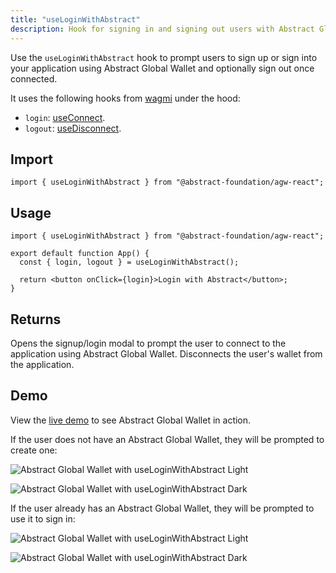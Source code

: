 ```yaml
---
title: "useLoginWithAbstract"
description: Hook for signing in and signing out users with Abstract Global Wallet.
---
```


Use the `useLoginWithAbstract` hook to prompt users to sign up or sign into your application using Abstract Global Wallet
and optionally sign out once connected.

It uses the following hooks from [wagmi](https://wagmi.sh/) under the hood:

- `login`: [useConnect](https://wagmi.sh/react/api/hooks/useConnect).
- `logout`: [useDisconnect](https://wagmi.sh/react/api/hooks/useDisconnect).

## Import

```tsx
import { useLoginWithAbstract } from "@abstract-foundation/agw-react";
```

## Usage

```tsx
import { useLoginWithAbstract } from "@abstract-foundation/agw-react";

export default function App() {
  const { login, logout } = useLoginWithAbstract();

  return <button onClick={login}>Login with Abstract</button>;
}
```

## Returns

<ResponseField name="login" type="function">
  Opens the signup/login modal to prompt the user to connect to the application
  using Abstract Global Wallet.
</ResponseField>

<ResponseField name="logout" type="function">
  Disconnects the user's wallet from the application.
</ResponseField>

## Demo

View the [live demo](https://create-abstract-app.vercel.app/) to see Abstract Global Wallet in action.

If the user does not have an Abstract Global Wallet, they will be prompted to create one:

<img
  className="block dark:hidden"
  src="/images/agw-signup-2.gif"
  alt="Abstract Global Wallet with useLoginWithAbstract Light"
/>

<img
  className="hidden dark:block"
  src="/images/agw-signup-2.gif"
  alt="Abstract Global Wallet with useLoginWithAbstract Dark"
/>

If the user already has an Abstract Global Wallet, they will be prompted to use it to sign in:

<img
  className="block dark:hidden"
  src="/images/agw-signin.gif"
  alt="Abstract Global Wallet with useLoginWithAbstract Light"
/>

<img
  className="hidden dark:block"
  src="/images/agw-signin.gif"
  alt="Abstract Global Wallet with useLoginWithAbstract Dark"
/>
